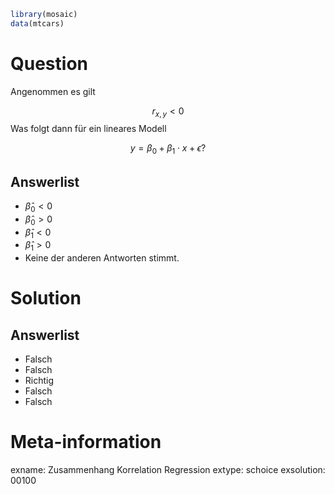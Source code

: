```r
library(mosaic)
data(mtcars)
```

Question
========

Angenommen es gilt

$$r_{x,y}<0$$
Was folgt dann für ein lineares Modell

$$y=\beta_0 + \beta_1 \cdot x + \epsilon?$$


Answerlist
----------
* $\hat{\beta}_0 < 0$
* $\hat{\beta}_0 > 0$
* $\hat{\beta}_1 < 0$
* $\hat{\beta}_1 > 0$
* Keine der anderen Antworten stimmt.



Solution
========

Answerlist
----------
* Falsch
* Falsch
* Richtig
* Falsch
* Falsch

Meta-information
================
exname: Zusammenhang Korrelation Regression
extype: schoice
exsolution: 00100